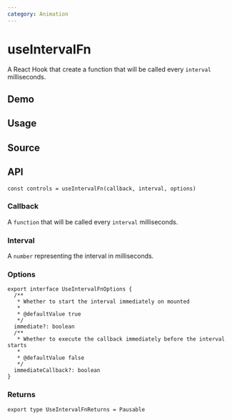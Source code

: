 ```yaml
---
category: Animation
---
```


# useIntervalFn


<HooksType category={frontmatter.category} pausable />

A React Hook that create a function that will be called every `interval` milliseconds.

## Demo


<App />

## Usage



## Source


<Source />

## API

```tsx
const controls = useIntervalFn(callback, interval, options)
```

### Callback

A `function` that will be called every `interval` milliseconds.

### Interval

A `number` representing the interval in milliseconds.

### Options

```tsx
export interface UseIntervalFnOptions {
  /**
   * Whether to start the interval immediately on mounted
   *
   * @defaultValue true
   */
  immediate?: boolean
  /**
   * Whether to execute the callback immediately before the interval starts
   *
   * @defaultValue false
   */
  immediateCallback?: boolean
}
```

### Returns


<Tip type="pausable" />

```tsx
export type UseIntervalFnReturns = Pausable
```
